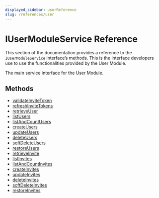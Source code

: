 ```yaml
---
displayed_sidebar: userReference
slug: /references/user
---
```



# IUserModuleService Reference

This section of the documentation provides a reference to the `IUserModuleService` interface’s methods. This is the interface developers use to use the functionalities provided by the User Module.

The main service interface for the User Module.

## Methods

- [validateInviteToken](../../IUserModuleService/methods/user.IUserModuleService.validateInviteToken/page.mdx)
- [refreshInviteTokens](../../IUserModuleService/methods/user.IUserModuleService.refreshInviteTokens/page.mdx)
- [retrieveUser](../../IUserModuleService/methods/user.IUserModuleService.retrieveUser/page.mdx)
- [listUsers](../../IUserModuleService/methods/user.IUserModuleService.listUsers/page.mdx)
- [listAndCountUsers](../../IUserModuleService/methods/user.IUserModuleService.listAndCountUsers/page.mdx)
- [createUsers](../../IUserModuleService/methods/user.IUserModuleService.createUsers/page.mdx)
- [updateUsers](../../IUserModuleService/methods/user.IUserModuleService.updateUsers/page.mdx)
- [deleteUsers](../../IUserModuleService/methods/user.IUserModuleService.deleteUsers/page.mdx)
- [softDeleteUsers](../../IUserModuleService/methods/user.IUserModuleService.softDeleteUsers/page.mdx)
- [restoreUsers](../../IUserModuleService/methods/user.IUserModuleService.restoreUsers/page.mdx)
- [retrieveInvite](../../IUserModuleService/methods/user.IUserModuleService.retrieveInvite/page.mdx)
- [listInvites](../../IUserModuleService/methods/user.IUserModuleService.listInvites/page.mdx)
- [listAndCountInvites](../../IUserModuleService/methods/user.IUserModuleService.listAndCountInvites/page.mdx)
- [createInvites](../../IUserModuleService/methods/user.IUserModuleService.createInvites/page.mdx)
- [updateInvites](../../IUserModuleService/methods/user.IUserModuleService.updateInvites/page.mdx)
- [deleteInvites](../../IUserModuleService/methods/user.IUserModuleService.deleteInvites/page.mdx)
- [softDeleteInvites](../../IUserModuleService/methods/user.IUserModuleService.softDeleteInvites/page.mdx)
- [restoreInvites](../../IUserModuleService/methods/user.IUserModuleService.restoreInvites/page.mdx)
